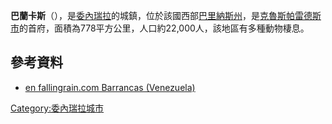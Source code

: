'''巴蘭卡斯'''（{{lang-es|Barrancas}}），是[[委內瑞拉|委內瑞拉]]的城鎮，位於該國西部[[巴里納斯州|巴里納斯州]]，是[[克魯斯帕雷德斯市|克魯斯帕雷德斯市]]的首府，面積為778平方公里，人口約22,000人，該地區有多種動物棲息。

==參考資料==
* [http://www.fallingrain.com/world/VE/20/Barrancas.html en fallingrain.com Barrancas (Venezuela)] {{Wayback|url=http://www.fallingrain.com/world/VE/20/Barrancas.html |date=20160304085638 }}

{{Venezuela-geo-stub}}
[[Category:委內瑞拉城市|Category:委內瑞拉城市]]
